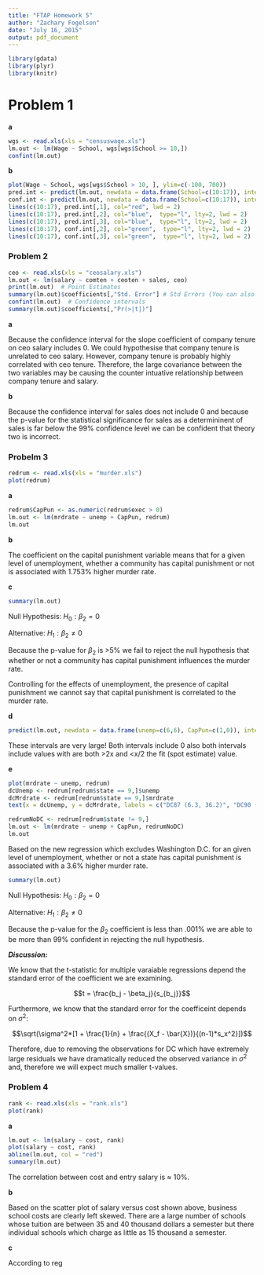 ```yaml
---
title: "FTAP Homework 5"
author: "Zachary Fogelson"
date: "July 16, 2015"
output: pdf_document
---
```


```r
library(gdata)
library(plyr)
library(knitr)
```

# Problem 1

**a** 

```r
wgs <- read.xls(xls = "censuswage.xls")
lm.out <- lm(Wage ~ School, wgs[wgs$School >= 10,])
confint(lm.out)
```


**b**

```r
plot(Wage ~ School, wgs[wgs$School > 10, ], ylim=c(-100, 700))
pred.int <- predict(lm.out, newdata = data.frame(School=c(10:17)), interval = "predict")
conf.int <- predict(lm.out, newdata = data.frame(School=c(10:17)), interval = "confidence")
lines(c(10:17), pred.int[,1], col="red", lwd = 2)
lines(c(10:17), pred.int[,2], col="blue",  type="l", lty=2, lwd = 2)
lines(c(10:17), pred.int[,3], col="blue",  type="l", lty=2, lwd = 2)
lines(c(10:17), conf.int[,2], col="green",  type="l", lty=2, lwd = 2)
lines(c(10:17), conf.int[,3], col="green",  type="l", lty=2, lwd = 2)
```

### Problem 2

```r
ceo <- read.xls(xls = "ceosalary.xls")
lm.out <- lm(salary ~ comten + ceoten + sales, ceo)
print(lm.out)  # Point Estimates
summary(lm.out)$coefficients[,"Std. Error"] # Std Errors (You can also see this from sqrt(diag(vcov(lm.out))))
confint(lm.out)  # Confidence intervals
summary(lm.out)$coefficients[,"Pr(>|t|)"]
```

**a**

Because the confidence interval for the slope coefficient of company tenure on ceo salary includes 0. We could hypothesise that company tenure is unrelated to ceo salary. However, company tenure is probably highly correlated with ceo tenure. Therefore, the large covariance between the two variables may be causing the counter intuative relationship between company tenure and salary.

**b**

Because the confidence interval for sales does not include 0 and because the p-value for the statistical significance for sales as a determininent of sales is far below the 99% confidence level we can be confident that theory two is incorrect.


### Probelm 3

```r
redrum <- read.xls(xls = "murder.xls")
plot(redrum)
```

**a** 
```r
redrum$CapPun <- as.numeric(redrum$exec > 0)
lm.out <- lm(mrdrate ~ unemp + CapPun, redrum)
lm.out
```

**b**

The coefficient on the capital punishment variable means that for a given level of unemployment, whether a community has capital punishment or not is associated with 1.753% higher murder rate.

**c**

```r
summary(lm.out)
```

Null Hypothesis:
$H_0: \beta_{2} = 0$

Alternative:
$H_1: \beta_{2} \ne 0$


Because the p-value for $\beta_2$ is >5% we fail to reject the null hypothesis that whether or not a community has capital punishment influences the murder rate.

Controlling for the effects of unemployment, the presence of capital punishment we cannot say that capital punishment is correlated to the murder rate.

**d**

```r
predict(lm.out, newdata = data.frame(unemp=c(6,6), CapPun=c(1,0)), interval = "predict")
```

These intervals are very large! Both intervals include 0 also both intervals include values with are both \>2x and \<x\/2 the fit (spot estimate) value.

**e**

```r
plot(mrdrate ~ unemp, redrum)
dcUnemp <- redrum[redrum$state == 9,]$unemp
dcMrdrate <- redrum[redrum$state == 9,]$mrdrate
text(x = dcUnemp, y = dcMrdrate, labels = c("DC87 (6.3, 36.2)", "DC90 (6.6, 77.8)", "DC93 (8.5, 78.5)"), cex = .7, pos = 1)
```

```r
redrumNoDC <- redrum[redrum$state != 9,]
lm.out <- lm(mrdrate ~ unemp + CapPun, redrumNoDC)
lm.out
```

Based on the new regression which excludes Washington D.C. for an given level of unemployment, whether or not a state has capital punishment is associated with a 3.6% higher murder rate.

```r
summary(lm.out)
```

Null Hypothesis:
$H_0: \beta_{2} = 0$

Alternative:
$H_1: \beta_{2} \ne 0$

Because the p-value for the $\beta_2$ coefficient is less than .001% we are able to be more than 99% confident in rejecting the null hypothesis.

***Discussion:***

We know that the t-statistic for multiple varaiable regressions depend the standard error of the coefficient we are examining.

$$t = \frac{b_j - \beta_j}{s_{b_j}}$$

Furthermore, we know that the standard error for the coefficeint depends on $\sigma^2$:

$$\sqrt(\sigma^2*[1 + \frac{1}{n} + \frac{(X_f - \bar{X})}{(n-1)*s_x^2}])$$

Therefore, due to removing the observations for DC which have extremely large residuals we have dramatically reduced the observed variance in $\sigma^2$ and, therefore we will expect much smaller t-values.


### Problem 4

```r
rank <- read.xls(xls = "rank.xls")
plot(rank)
```

**a**

```r
lm.out <- lm(salary ~ cost, rank)
plot(salary ~ cost, rank)
abline(lm.out, col = "red")
summary(lm.out) 
```

The correlation between cost and entry salary is $\approx$ 10%.

**b**

Based on the scatter plot of salary versus cost shown above, business school costs are clearly left skewed. There are a large number of schools whose tuition are between 35 and 40 thousand dollars a semester but there individual schools which charge as little as 15 thousand a semester.

**c**

According to reg
